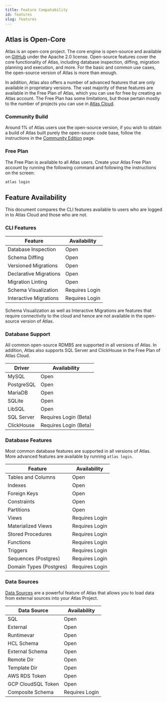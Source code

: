 ```yaml
---
title: Feature Compatability
id: features
slug: features
---
```


##  Atlas is Open-Core

Atlas is an open-core project. The core engine is open-source and available on [GitHub](https://github.com/ariga/atlas)
under the Apache 2.0 license. Open-source features cover the core functionality of Atlas, including database inspection,
diffing, migration planning and execution, and more. For the basic and common use cases, the open-source version of
Atlas is more than enough.

In addition, Atlas also offers a number of advanced features that are only available in proprietary versions. The
vast majority of these features are available in the Free Plan of Atlas, which you can use for free by creating
an Atlas account. The Free Plan has some limitations, but those pertain mostly to the number of projects you can
use in [Atlas Cloud](https://atlasgo.cloud).

### Community Build

Around 1% of Atlas users use the open-source version, if you wish to obtain a build of
Atlas built purely the open-source code base, follow the instructions in the [Community Edition](/community-edition)
page.

### Free Plan

The Free Plan is available to all Atlas users. Create your Atlas Free Plan account by running the following command
and following the instructions on the screen:

```bash
atlas login
```

## Feature Availability

This document compares the CLI features available to users who are logged in to Atlas Cloud and those who are not.

### CLI Features

| Feature             | Availability     |
|---------------------|------------------|
| Database Inspection | Open |
| Schema Diffing      | Open |
| Versioned Migrations| Open |
| Declarative Migrations | Open |
| Migration Linting   | Open |
| Schema Visualization| Requires Login   |
| Interactive Migrations | Requires Login   |

Schema Visualization as well as Interactive Migrations are features that require connectivity to the cloud and hence are not available in the open-source version of Atlas.

### Database Support

All common open-source RDMBS are supported in all versions of Atlas. In addition, Atlas also supports SQL Server and ClickHouse in the Free Plan of Atlas Cloud.

| Driver       | Availability     |
|--------------|------------------|
| MySQL        | Open |
| PostgreSQL   | Open |
| MariaDB      | Open |
| SQLite       | Open |
| LibSQL       | Open |
| SQL Server   | Requires Login (Beta) |
| ClickHouse   | Requires Login (Beta) |

### Database Features

Most common database features are supported in all versions of Atlas. More advanced features are available by running `atlas login`.

| Feature                  | Availability     |
|--------------------------|------------------|
| Tables and Columns       | Open |
| Indexes                  | Open |
| Foreign Keys             | Open |
| Constraints              | Open |
| Partitions               | Open |
| Views                    | Requires Login   |
| Materialized Views       | Requires Login   |
| Stored Procedures        | Requires Login   |
| Functions                | Requires Login   |
| Triggers                 | Requires Login   |
| Sequences (Postgres)     | Requires Login   |
| Domain Types (Postgres)  | Requires Login   |

### Data Sources

[Data Sources](/atlas-schema/projects#data-sources) are a powerful feature of Atlas that allows you to load data from external sources into your Atlas Project.

| Data Source           | Availability     |
|-----------------------|------------------|
| SQL                   | Open |
| External              | Open |
| Runtimevar            | Open |
| HCL Schema            | Open |
| External Schema       | Open |
| Remote Dir            | Open |
| Template Dir          | Open |
| AWS RDS Token         | Open |
| GCP CloudSQL Token    | Open |
| Composite Schema      | Requires Login   |

